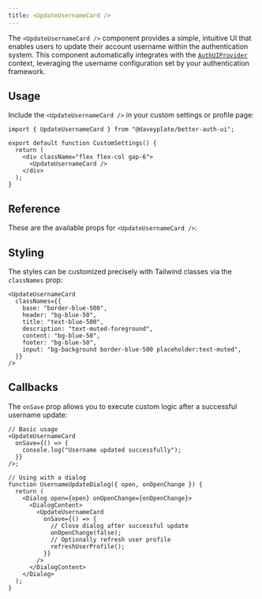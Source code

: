 ```yaml
---
title: <UpdateUsernameCard />
---
```


The `<UpdateUsernameCard />` component provides a simple, intuitive UI that enables users to update their account username within the authentication system. This component automatically integrates with the [`AuthUIProvider`](/components/auth-ui-provider) context, leveraging the username configuration set by your authentication framework.

## Usage

Include the `<UpdateUsernameCard />` in your custom settings or profile page:

```tsx
import { UpdateUsernameCard } from "@daveyplate/better-auth-ui";

export default function CustomSettings() {
  return (
    <div className="flex flex-col gap-6">
      <UpdateUsernameCard />
    </div>
  );
}
```

## Reference

These are the available props for `<UpdateUsernameCard />`:

<AutoTypeTable path="../src/components/settings/shared/settings-card.tsx" name="SettingsCardProps" />

## Styling

The styles can be customized precisely with Tailwind classes via the `classNames` prop:

```tsx
<UpdateUsernameCard
  classNames={{
    base: "border-blue-500",
    header: "bg-blue-50",
    title: "text-blue-500",
    description: "text-muted-foreground",
    content: "bg-blue-50",
    footer: "bg-blue-50",
    input: "bg-background border-blue-500 placeholder:text-muted",
  }}
/>
```

## Callbacks

The `onSave` prop allows you to execute custom logic after a successful username update:

```tsx
// Basic usage
<UpdateUsernameCard
  onSave={() => {
    console.log("Username updated successfully");
  }}
/>;

// Using with a dialog
function UsernameUpdateDialog({ open, onOpenChange }) {
  return (
    <Dialog open={open} onOpenChange={onOpenChange}>
      <DialogContent>
        <UpdateUsernameCard
          onSave={() => {
            // Close dialog after successful update
            onOpenChange(false);
            // Optionally refresh user profile
            refreshUserProfile();
          }}
        />
      </DialogContent>
    </Dialog>
  );
}
```

